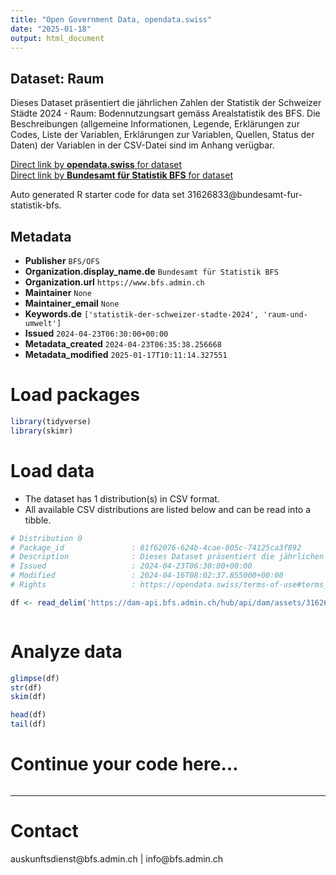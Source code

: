 ```yaml
---
title: "Open Government Data, opendata.swiss"
date: "2025-01-18"
output: html_document
---
```


## Dataset: Raum

Dieses Dataset präsentiert die jährlichen Zahlen der Statistik der Schweizer Städte 2024 - Raum: Bodennutzungsart gemäss Arealstatistik des BFS. Die Beschreibungen (allgemeine Informationen, Legende, Erklärungen zur Codes, Liste der Variablen, Erklärungen zur Variablen, Quellen, Status der Daten) der Variablen in der CSV-Datei sind im Anhang verügbar.

[Direct link by **opendata.swiss** for dataset](https://opendata.swiss/de/dataset/raum1)<br>
[Direct link by **Bundesamt für Statistik BFS** for dataset](https://www.bfs.admin.ch/asset/de/ts-b-ssv-02-2024)

Auto generated R starter code for data set 31626833@bundesamt-fur-statistik-bfs.

## Metadata

- **Publisher** `BFS/OFS`
- **Organization.display_name.de** `Bundesamt für Statistik BFS`
- **Organization.url** `https://www.bfs.admin.ch`
- **Maintainer** `None`
- **Maintainer_email** `None`
- **Keywords.de** `['statistik-der-schweizer-stadte-2024', 'raum-und-umwelt']`
- **Issued** `2024-04-23T06:30:00+00:00`
- **Metadata_created** `2024-04-23T06:35:38.256668`
- **Metadata_modified** `2025-01-17T10:11:14.327551`


# Load packages

```r

library(tidyverse)
library(skimr)

```

# Load data

-   The dataset has 1 distribution(s) in CSV format.
-   All available CSV distributions are listed below and can be read into a tibble.

```r

# Distribution 0
# Package_id               : 81f62076-624b-4cae-805c-74125ca3f892
# Description              : Dieses Dataset präsentiert die jährlichen Zahlen der Statistik der Schweizer Städte 2024 - Raum: Bodennutzungsart gemäss Arealstatistik des BFS. Die Beschreibungen (allgemeine Informationen, Legende, Erklärungen zur Codes, Liste der Variablen, Erklärungen zur Variablen, Quellen, Status der Daten) der Variablen in der CSV-Datei sind im Anhang verügbar.
# Issued                   : 2024-04-23T06:30:00+00:00
# Modified                 : 2024-04-16T08:02:37.855000+00:00
# Rights                   : https://opendata.swiss/terms-of-use#terms_by_ask

df <- read_delim('https://dam-api.bfs.admin.ch/hub/api/dam/assets/31626835/master')



```

# Analyze data

```r

glimpse(df)
str(df)
skim(df)

head(df)
tail(df)

```

# Continue your code here...

```r

```

------------------------------------------------------------------------

# Contact

auskunftsdienst@bfs.admin.ch | info@bfs.admin.ch
